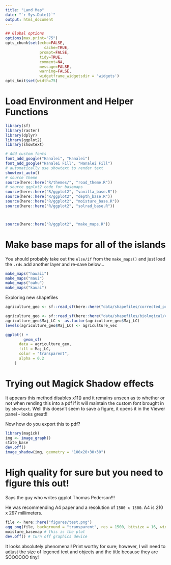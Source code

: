 ```yaml
---
title: "Land Map"
date: "`r Sys.Date()`"
output: html_document
---
```


```r
## Global options
options(max.print="75")
opts_chunk$set(echo=FALSE,
	             cache=TRUE,
               prompt=FALSE,
               tidy=TRUE,
               comment=NA,
               message=FALSE,
               warning=FALSE,
               widgetframe_widgetsdir = 'widgets')
opts_knit$set(width=75)
```

# Load Environment and Helper Functions

```r
library(sf)
library(raster)
library(dplyr)
library(ggplot2)
library(showtext)

# Add custom fonts
font_add_google("Hanalei", "Hanalei")
font_add_google("Hanalei Fill", "Hanalei Fill")
# automatically use showtext to render text
showtext_auto()
# source theme
source(here::here("R/themes/", "road_theme.R"))
# source ggplot2 code for basemaps
source(here::here("R/ggplot2", "vanilla_base.R"))
source(here::here("R/ggplot2", "depth_base.R"))
source(here::here("R/ggplot2", "moisture_base.R"))
source(here::here("R/ggplot2", "solrad_base.R"))



source(here::here("R/ggplot2", "make_maps.R"))
```

# Make base maps for all of the islands

You should probably take out the `else/if` from the `make_maps()` and just load the `.rds` add another layer and re-save below...

```r
make_maps("hawaii")
make_maps("maui")
make_maps("oahu")
make_maps("kauai")
```

Exploring new shapefiles

```r
agriculture_geo <- sf::read_sf(here::here("data/shapefiles/corrected_projections", "alish.shp"))

agriculture_geo <- sf::read_sf(here::here("data/shapefiles/biological/carbon", "cah_land_cover_poly.shp"))
agriculture_geo$Maj_LC <- as.factor(agriculture_geo$Maj_LC)
levels(agriculture_geo$Maj_LC) <- agriculture_vec

ggplot() +
        geom_sf(
      data = agriculture_geo,
      fill = Maj_LC,
      color = "transparent",
      alpha = 0.2
    )
```


# Trying out Magick Shadow effects

It appears this method disables x11() and it remains unseen as to whether or not when rending this into a pdf if it will maintain the custom font brought in by `showtext`. Well this doesn't seem to save a figure, it opens it in the Viewer panel - looks great!!

Now how do you export this to pdf?

```r
library(magick)
img <- image_graph()
state_base
dev.off()
image_shadow(img, geometry = "100x20+30+30")

```

# High quality for sure but you need to figure this out!

Says the guy who writes ggplot Thomas Pederson!!!

He was recommending A4 paper and a resolution of `1500 x 1500`.
A4 is 210 x 297 millimeters.

```r
file <- here::here("figures/test.png")
agg_png(file, background = "transparent", res = 1500, bitsize = 16, width = 210, height = 297, units = "mm")
moisture_basemap # this is the plot
dev.off() # turn off graphics device

```

It looks absolutely phenomenal! Print worthy for sure; however, I will need to adjust the size of legened text and objects and the title because they are SOOOOOO tiny!